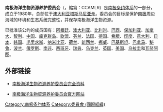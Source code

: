 '''南极海洋生物资源养护委员会'''（{{lang-en|Convention for the Conservation of Antarctic Marine Living Resources}}，縮寫：CCAMLR）是[[南极条约体系|南极条约体系]]的一部分，成立于1980年，总部位于[[澳大利亚|澳大利亚]][[塔斯马尼亚州|塔斯马尼亚州]]。委员会的目标是保护[[南极|南极]]周边海域的环境和生态系统完整性，并保存南极海洋生物资源。

已批准该公约的成员国有：[[阿根廷|阿根廷]]、[[澳大利亚|澳大利亚]]、[[比利时|比利时]]、[[巴西|巴西]]、[[保加利亚|保加利亚]]、[[加拿大|加拿大]]、[[智利|智利]]、[[中国|中国]]、[[库克群岛|库克群岛]]、[[欧盟|欧盟]]、[[芬兰|芬兰]]、[[法国|法国]]、[[德国|德国]]、[[希腊|希腊]]、[[印度|印度]]、[[意大利|意大利]]、[[日本|日本]]、[[韩国|韩国]]、[[毛里求斯|毛里求斯]]、[[纳米比亚|纳米比亚]]、[[荷兰|荷兰]]、[[新西兰|新西兰]]、[[挪威|挪威]]、[[巴基斯坦|巴基斯坦]]、[[巴拿马|巴拿马]]、[[秘鲁|秘鲁]]、[[波兰|波兰]]、[[俄罗斯|俄罗斯]]、[[南非|南非]]、[[西班牙|西班牙]]、[[瑞典|瑞典]]、[[乌克兰|乌克兰]]、[[英国|英国]]、[[美国|美国]]、[[乌拉圭|乌拉圭]]和[[瓦努阿图|瓦努阿图]]。

== 外部链接 ==
* [https://web.archive.org/web/20040112013709/http://www.oceanlaw.net/texts/ccamlr.htm 南极海洋生物资源养护委员会完全资料]

[[Category:南极条约体系|Category:南极条约体系]]
[[Category:委員會_(國際組織)|Category:委員會 (國際組織)]]
* [http://www.ccamlr.org 南极海洋生物资源养护委员会官方网站]{{Wayback|url=http://www.ccamlr.org/ |date=20200301210222 }}